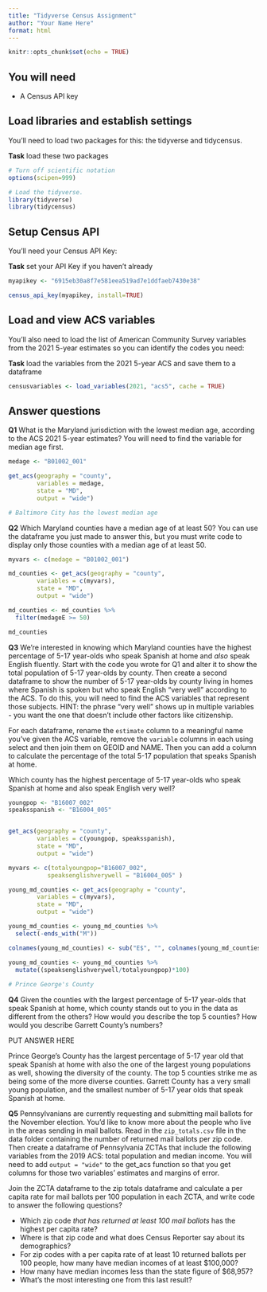 ```yaml
---
title: "Tidyverse Census Assignment"
author: "Your Name Here"
format: html
---
```


```r
knitr::opts_chunk$set(echo = TRUE)
```

## You will need

-   A Census API key

## Load libraries and establish settings

You'll need to load two packages for this: the tidyverse and tidycensus.

**Task** load these two packages

```r
# Turn off scientific notation
options(scipen=999)

# Load the tidyverse.
library(tidyverse)
library(tidycensus)
```

## Setup Census API

You'll need your Census API Key:

**Task** set your API Key if you haven't already

```r

myapikey <- "6915eb30a8f7e581eea519ad7e1ddfaeb7430e38"

census_api_key(myapikey, install=TRUE)
```

## Load and view ACS variables

You'll also need to load the list of American Community Survey variables from the 2021 5-year estimates so you can identify the codes you need:

**Task** load the variables from the 2021 5-year ACS and save them to a dataframe

```r

censusvariables <- load_variables(2021, "acs5", cache = TRUE)

```

## Answer questions

**Q1** What is the Maryland jurisdiction with the lowest median age, according to the ACS 2021 5-year estimates? You will need to find the variable for median age first. 

```r

medage <- "B01002_001"

get_acs(geography = "county",
        variables = medage,
        state = "MD",
        output = "wide")

# Baltimore City has the lowest median age

```


**Q2** Which Maryland counties have a median age of at least 50? You can use the dataframe you just made to answer this, but you must write code to display only those counties with a median age of at least 50. 

```r

myvars <- c(medage = "B01002_001")

md_counties <- get_acs(geography = "county",
        variables = c(myvars),
        state = "MD",
        output = "wide")

md_counties <- md_counties %>%
  filter(medageE >= 50)

md_counties

```


**Q3** We're interested in knowing which Maryland counties have the highest percentage of 5-17 year-olds who speak Spanish at home and *also* speak English fluently. Start with the code you wrote for Q1 and alter it to show the total population of 5-17 year-olds by county. Then create a second dataframe to show the number of 5-17 year-olds by county living in homes where Spanish is spoken but who speak English "very well" according to the ACS. To do this, you will need to find the ACS variables that represent those subjects. HINT: the phrase "very well" shows up in multiple variables - you want the one that doesn't include other factors like citizenship.

For each dataframe, rename the `estimate` column to a meaningful name you've given the ACS variable, remove the `variable` columns in each using select and then join them on GEOID and NAME. Then you can add a column to calculate the percentage of the total 5-17 population that speaks Spanish at home.

Which county has the highest percentage of 5-17 year-olds who speak Spanish at home and also speak English very well?

```r

youngpop <- "B16007_002"
speaksspanish <- "B16004_005"


get_acs(geography = "county",
        variables = c(youngpop, speaksspanish),
        state = "MD",
        output = "wide")

myvars <- c(totalyoungpop="B16007_002",
           speaksenglishverywell = "B16004_005" )

young_md_counties <- get_acs(geography = "county",
        variables = c(myvars),
        state = "MD",
        output = "wide")

young_md_counties <- young_md_counties %>%
  select(-ends_with("M"))

colnames(young_md_counties) <- sub("E$", "", colnames(young_md_counties))

young_md_counties <- young_md_counties %>%
  mutate((speaksenglishverywell/totalyoungpop)*100)  
  
# Prince George's County
```


**Q4** Given the counties with the largest percentage of 5-17 year-olds that speak Spanish at home, which county stands out to you in the data as different from the others? How would you describe the top 5 counties? How would you describe Garrett County's numbers?

PUT ANSWER HERE

Prince George's County has the largest percentage of 5-17 year old that speak Spanish at home with also the one of the largest young populations as well, showing the diversity of the county. The top 5 counties strike me as being some of the more diverse counties. Garrett County has a very small young population, and the smallest number of 5-17 year olds that speak Spanish at home. 

**Q5** Pennsylvanians are currently requesting and submitting mail ballots for the November election. You'd like to know more about the people who live in the areas sending in mail ballots. Read in the `zip_totals.csv` file in the data folder containing the number of returned mail ballots per zip code. Then create a dataframe of Pennsylvania ZCTAs that include the following variables from the 2019 ACS: total population and median income. You will need to add `output = "wide"` to the get_acs function so that you get columns for those two variables' estimates and margins of error.

Join the ZCTA dataframe to the zip totals dataframe and calculate a per capita rate for mail ballots per 100 population in each ZCTA, and write code to answer the following questions?

-   Which zip code *that has returned at least 100 mail ballots* has the highest per capita rate?
-   Where is that zip code and what does Census Reporter say about its demographics?
-   For zip codes with a per capita rate of at least 10 returned ballots per 100 people, how many have median incomes of at least \$100,000?
-   How many have median incomes less than the state figure of \$68,957?
-   What's the most interesting one from this last result?

```r








```


```r








```
